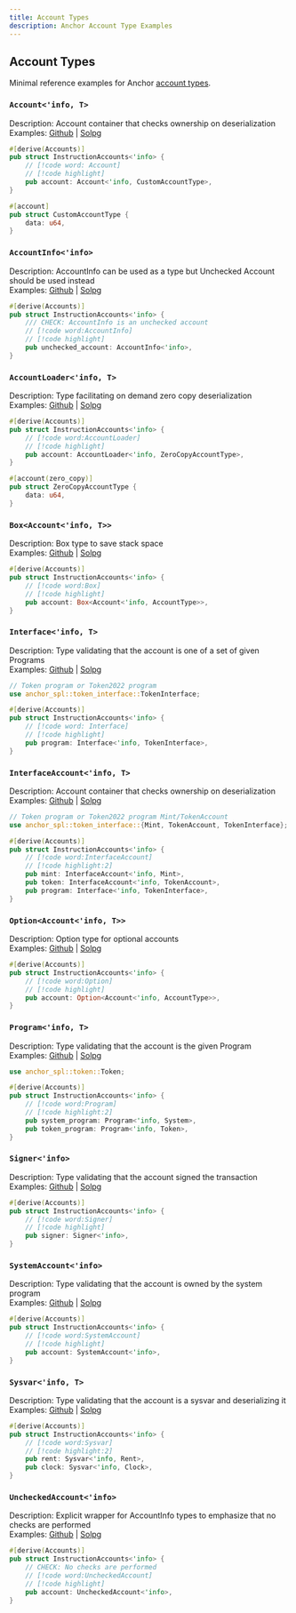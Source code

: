 ```yaml
---
title: Account Types
description: Anchor Account Type Examples
---
```


## Account Types

Minimal reference examples for Anchor
[account types](https://docs.rs/anchor-lang/latest/anchor_lang/accounts/index.html).

### `Account<'info, T>`

Description: Account container that checks ownership on deserialization  
Examples: [Github](https://github.com/solana-developers/anchor-examples/tree/main/account-types/Account)
|
[Solpg](https://beta.solpg.io/https://github.com/solana-developers/anchor-examples/tree/main/account-types/Account)

```rust title="snippet"
#[derive(Accounts)]
pub struct InstructionAccounts<'info> {
    // [!code word: Account]
    // [!code highlight]
    pub account: Account<'info, CustomAccountType>,
}

#[account]
pub struct CustomAccountType {
    data: u64,
}
```

### `AccountInfo<'info>`

Description: AccountInfo can be used as a type but Unchecked Account should be
used instead  
Examples: [Github](https://github.com/solana-developers/anchor-examples/tree/main/account-types/AccountInfo)
|
[Solpg](https://beta.solpg.io/https://github.com/solana-developers/anchor-examples/tree/main/account-types/AccountInfo)

```rust title="snippet"
#[derive(Accounts)]
pub struct InstructionAccounts<'info> {
    /// CHECK: AccountInfo is an unchecked account
    // [!code word:AccountInfo]
    // [!code highlight]
    pub unchecked_account: AccountInfo<'info>,
}
```

### `AccountLoader<'info, T>`

Description: Type facilitating on demand zero copy deserialization  
Examples: [Github](https://github.com/solana-developers/anchor-examples/tree/main/account-types/AccountLoader)
|
[Solpg](https://beta.solpg.io/https://github.com/solana-developers/anchor-examples/tree/main/account-types/AccountLoader)

```rust title="snippet"
#[derive(Accounts)]
pub struct InstructionAccounts<'info> {
    // [!code word:AccountLoader]
    // [!code highlight]
    pub account: AccountLoader<'info, ZeroCopyAccountType>,
}

#[account(zero_copy)]
pub struct ZeroCopyAccountType {
    data: u64,
}
```

### `Box<Account<'info, T>>`

Description: Box type to save stack space  
Examples: [Github](https://github.com/solana-developers/anchor-examples/tree/main/account-types/Box)
|
[Solpg](https://beta.solpg.io/https://github.com/solana-developers/anchor-examples/tree/main/account-types/Box)

```rust title="snippet"
#[derive(Accounts)]
pub struct InstructionAccounts<'info> {
    // [!code word:Box]
    // [!code highlight]
    pub account: Box<Account<'info, AccountType>>,
}
```

### `Interface<'info, T>`

Description: Type validating that the account is one of a set of given
Programs  
Examples: [Github](https://github.com/solana-developers/anchor-examples/tree/main/account-types/Interface)
|
[Solpg](https://beta.solpg.io/https://github.com/solana-developers/anchor-examples/tree/main/account-types/Interface)

```rust title="snippet"
// Token program or Token2022 program
use anchor_spl::token_interface::TokenInterface;

#[derive(Accounts)]
pub struct InstructionAccounts<'info> {
    // [!code word: Interface]
    // [!code highlight]
    pub program: Interface<'info, TokenInterface>,
}
```

### `InterfaceAccount<'info, T>`

Description: Account container that checks ownership on deserialization  
Examples: [Github](https://github.com/solana-developers/anchor-examples/tree/main/account-types/InterfaceAccount)
|
[Solpg](https://beta.solpg.io/https://github.com/solana-developers/anchor-examples/tree/main/account-types/InterfaceAccount)

```rust title="snippet"
// Token program or Token2022 program Mint/TokenAccount
use anchor_spl::token_interface::{Mint, TokenAccount, TokenInterface};

#[derive(Accounts)]
pub struct InstructionAccounts<'info> {
    // [!code word:InterfaceAccount]
    // [!code highlight:2]
    pub mint: InterfaceAccount<'info, Mint>,
    pub token: InterfaceAccount<'info, TokenAccount>,
    pub program: Interface<'info, TokenInterface>,
}
```

### `Option<Account<'info, T>>`

Description: Option type for optional accounts  
Examples: [Github](https://github.com/solana-developers/anchor-examples/tree/main/account-types/Option)
|
[Solpg](https://beta.solpg.io/https://github.com/solana-developers/anchor-examples/tree/main/account-types/Option)

```rust title="snippet"
#[derive(Accounts)]
pub struct InstructionAccounts<'info> {
    // [!code word:Option]
    // [!code highlight]
    pub account: Option<Account<'info, AccountType>>,
}
```

### `Program<'info, T>`

Description: Type validating that the account is the given Program  
Examples: [Github](https://github.com/solana-developers/anchor-examples/tree/main/account-types/Program)
|
[Solpg](https://beta.solpg.io/https://github.com/solana-developers/anchor-examples/tree/main/account-types/Program)

```rust title="snippet"
use anchor_spl::token::Token;

#[derive(Accounts)]
pub struct InstructionAccounts<'info> {
    // [!code word:Program]
    // [!code highlight:2]
    pub system_program: Program<'info, System>,
    pub token_program: Program<'info, Token>,
}
```

### `Signer<'info>`

Description: Type validating that the account signed the transaction  
Examples: [Github](https://github.com/solana-developers/anchor-examples/tree/main/account-types/Signer)
|
[Solpg](https://beta.solpg.io/https://github.com/solana-developers/anchor-examples/tree/main/account-types/Signer)

```rust title="snippet"
#[derive(Accounts)]
pub struct InstructionAccounts<'info> {
    // [!code word:Signer]
    // [!code highlight]
    pub signer: Signer<'info>,
}
```

### `SystemAccount<'info>`

Description: Type validating that the account is owned by the system program  
Examples: [Github](https://github.com/solana-developers/anchor-examples/tree/main/account-types/SystemAccount)
|
[Solpg](https://beta.solpg.io/https://github.com/solana-developers/anchor-examples/tree/main/account-types/SystemAccount)

```rust title="snippet"
#[derive(Accounts)]
pub struct InstructionAccounts<'info> {
    // [!code word:SystemAccount]
    // [!code highlight]
    pub account: SystemAccount<'info>,
}
```

### `Sysvar<'info, T>`

Description: Type validating that the account is a sysvar and deserializing it  
Examples: [Github](https://github.com/solana-developers/anchor-examples/tree/main/account-types/Sysvar)
|
[Solpg](https://beta.solpg.io/https://github.com/solana-developers/anchor-examples/tree/main/account-types/Sysvar)

```rust title="snippet"
#[derive(Accounts)]
pub struct InstructionAccounts<'info> {
    // [!code word:Sysvar]
    // [!code highlight:2]
    pub rent: Sysvar<'info, Rent>,
    pub clock: Sysvar<'info, Clock>,
}
```

### `UncheckedAccount<'info>`

Description: Explicit wrapper for AccountInfo types to emphasize that no checks
are performed  
Examples: [Github](https://github.com/solana-developers/anchor-examples/tree/main/account-types/UncheckedAccount)
|
[Solpg](https://beta.solpg.io/https://github.com/solana-developers/anchor-examples/tree/main/account-types/UncheckedAccount)

```rust title="snippet"
#[derive(Accounts)]
pub struct InstructionAccounts<'info> {
    // CHECK: No checks are performed
    // [!code word:UncheckedAccount]
    // [!code highlight]
    pub account: UncheckedAccount<'info>,
}
```
